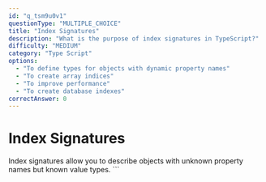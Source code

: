 ```yaml
---
id: "q_tsm9u0v1"
questionType: "MULTIPLE_CHOICE"
title: "Index Signatures"
description: "What is the purpose of index signatures in TypeScript?"
difficulty: "MEDIUM"
category: "Type Script"
options:
  - "To define types for objects with dynamic property names"
  - "To create array indices"
  - "To improve performance"
  - "To create database indexes"
correctAnswer: 0
---
```


# Index Signatures

Index signatures allow you to describe objects with unknown property names but known value types.
\`\`\`
